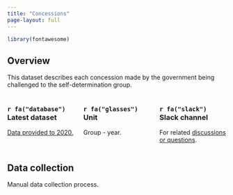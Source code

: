 ```yaml
---
title: "Concessions"
page-layout: full
---
```


```r
library(fontawesome)
```

## Overview

This dataset describes each concession made by the government being challenged to the self-determination group. 

:::: {.columns}

::: {.column width="30%"}
### `r fa("database")`   Latest dataset

[Data provided to 2020.](https://docs.google.com/spreadsheets/d/1YAr28ZNzJx2IYIw6fomA-kiaHyybEiHYIUWSh6J2c24/edit?usp=sharing) 
:::

::: {.column width="30%"}
### `r fa("glasses")`   Unit

Group - year. 
:::

::: {.column width="30%"}
### `r fa("slack")`   Slack channel

For related [discussions or questions](https://fragprojectco-xiy4179.slack.com/archives/C01B4KWQV2A). 
:::

::::

## Data collection

Manual data collection process. 

